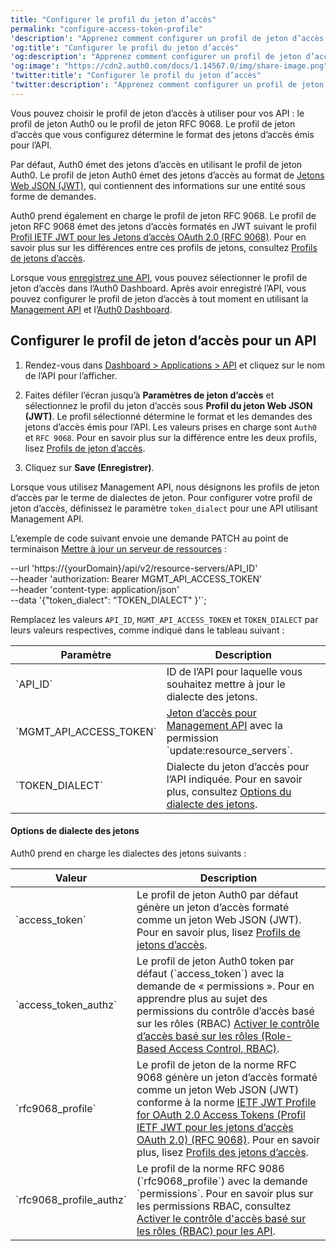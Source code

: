 ```yaml
---
title: "Configurer le profil du jeton d’accès"
permalink: "configure-access-token-profile"
'description': "Apprenez comment configurer un profil de jeton d’accès pour votre API."
'og:title': "Configurer le profil du jeton d’accès"
'og:description': "Apprenez comment configurer un profil de jeton d’accès pour votre API."
'og:image': "https://cdn2.auth0.com/docs/1.14567.0/img/share-image.png"
'twitter:title': "Configurer le profil du jeton d’accès"
'twitter:description': "Apprenez comment configurer un profil de jeton d’accès pour votre API."
---
```



Vous pouvez choisir le profil de jeton d’accès à utiliser pour vos API : le profil de jeton Auth0 ou le profil de jeton RFC 9068. Le profil de jeton d’accès que vous configurez détermine le format des jetons d’accès émis pour l’API.

Par défaut, Auth0 émet des jetons d’accès en utilisant le profil de jeton Auth0. Le profil de jeton Auth0 émet des jetons d’accès au format de [Jetons Web JSON (JWT)](/docs/fr-ca/secure/tokens/json-web-tokens), qui contiennent des informations sur une entité sous forme de demandes.

Auth0 prend également en charge le profil de jeton RFC 9068. Le profil de jeton RFC 9068 émet des jetons d’accès formatés en <Tooltip href="/docs/docs/fr-ca/glossary?term=json-web-token" tip="Jeton Web JSON (JWT)
Format standard de jeton d’ID (et souvent de jeton d’accès) utilisé pour représenter en toute sécurité des demandes entre deux parties." cta="Voir le glossaire">JWT</Tooltip> suivant le profil [Profil IETF JWT pour les Jetons d’accès OAuth 2.0 (RFC 9068)](https://datatracker.ietf.org/doc/html/rfc9068). Pour en savoir plus sur les différences entre ces profils de jetons, consultez [Profils de jetons d’accès](/docs/fr-ca/secure/tokens/access-tokens/access-token-profiles).

Lorsque vous [enregistrez une API](/docs/fr-ca/get-started/auth0-overview/set-up-apis), vous pouvez sélectionner le profil de jeton d’accès dans l’<Tooltip href="/docs/docs/fr-ca/glossary?term=auth0-dashboard" tip="Auth0 Dashboard
Principal produit d’Auth0 pour configurer vos services." cta="Voir le glossaire">Auth0 Dashboard</Tooltip>. Après avoir enregistré l’API, vous pouvez configurer le profil de jeton d’accès à tout moment en utilisant la [Management API](https://auth0.com/docs/api/management/v2) et l’[Auth0 Dashboard](https://manage.auth0.com/).

## Configurer le profil de jeton d’accès pour un API

<Tabs><Tab title="Auth0 Dashboard">

1. Rendez-vous dans [Dashboard > Applications > API](https://manage.auth0.com/#/apis) et cliquez sur le nom de l’API pour l’afficher.

2. Faites défiler l’écran jusqu’à **Paramètres de jeton d’accès** et sélectionnez le profil du jeton d’accès sous **Profil du jeton Web JSON (JWT)**. Le profil sélectionné détermine le format et les demandes des jetons d’accès émis pour l’API. Les valeurs prises en charge sont `Auth0` et `RFC 9068`. Pour en savoir plus sur la différence entre les deux profils, lisez [Profils de jeton d’accès](/docs/fr-ca/secure/tokens/access-tokens/access-token-profiles).

3. Cliquez sur **Save (Enregistrer)**.

</Tab><Tab title="Management API">

Lorsque vous utilisez Management API, nous désignons les profils de jeton d’accès par le terme de dialectes de jeton. Pour configurer votre profil de jeton d’accès, définissez le paramètre `token_dialect` pour une API utilisant Management API.

L’exemple de code suivant envoie une demande PATCH au point de terminaison [Mettre à jour un serveur de ressources](https://auth0.com/docs/api/management/v2/resource-servers/patch-resource-servers-by-id) :

  --url 'https://{yourDomain}/api/v2/resource-servers/API_ID' \
  --header 'authorization: Bearer MGMT_API_ACCESS_TOKEN' \
  --header 'content-type: application/json' \
  --data '{"token_dialect": "TOKEN_DIALECT" }'`;

<AuthCodeBlock children={codeExample} language="bash" />

Remplacez les valeurs `API_ID`, `MGMT_API_ACCESS_TOKEN` et `TOKEN_DIALECT` par leurs valeurs respectives, comme indiqué dans le tableau suivant :

<table class="table"><thead>
<tr>
<th>Paramètre</th>
<th>Description</th>
</tr>
</thead>
<tbody>
<tr>
<td>`API_ID`</td>
<td>ID de l’API pour laquelle vous souhaitez mettre à jour le dialecte des jetons.</td>
</tr>
<tr>
<td>`MGMT_API_ACCESS_TOKEN`</td>
<td><a href="https://auth0.com/docs/api/management/v2/tokens">Jeton d’accès pour Management API</a> avec la permission `update:resource_servers`.</td>
</tr>
<tr>
<td>`TOKEN_DIALECT`</td>
<td>Dialecte du jeton d’accès pour l’API indiquée. Pour en savoir plus, consultez <a href="#token-dialect-options">Options du dialecte des jetons</a>.</td>
</tr>
</tbody>
</table>

#### Options de dialecte des jetons

Auth0 prend en charge les dialectes des jetons suivants :

<table class="table"><thead>
<tr>
<th>Valeur</th>
<th>Description</th>
</tr>
</thead>
<tbody>
<tr>
<td>`access_token`</td>
<td>Le profil de jeton Auth0 par défaut génère un jeton d’accès formaté comme un jeton Web JSON (JWT). Pour en savoir plus, lisez <a href="/docs/docs/fr-ca/secure/tokens/access-tokens/access-token-profiles">Profils de jetons d’accès</a>.</td>
</tr>
<tr>
<td>`access_token_authz`</td>
<td>Le profil de jeton Auth0 token par défaut (`access_token`) avec la demande de « permissions ». Pour en apprendre plus au sujet des permissions du contrôle d’accès basé sur les rôles (RBAC) <a href="/docs/docs/fr-ca/get-started/apis/enable-role-based-access-control-for-apis">Activer le contrôle d’accès basé sur les rôles (Role-Based Access Control, RBAC)</a>.</td>
</tr>
<tr>
<td>`rfc9068_profile`</td>
<td>Le profil de jeton de la norme RFC 9068 génère un jeton d’accès formaté comme un jeton Web JSON (JWT) conforme à la norme <a href="https://datatracker.ietf.org/doc/html/rfc9068">IETF JWT Profile for OAuth 2.0 Access Tokens (Profil IETF JWT pour les jetons d’accès OAuth 2.0) (RFC 9068)</a>. Pour en savoir plus, lisez <a href="/docs/docs/fr-ca/secure/tokens/access-tokens/access-token-profiles">Profils des jetons d’accès</a>.</td>
</tr>
<tr>
<td>`rfc9068_profile_authz`</td>
<td>Le profil de la norme RFC 9086 (`rfc9068_profile`) avec la demande `permissions`. Pour en savoir plus sur les permissions RBAC, consultez <a href="/docs/docs/fr-ca/get-started/apis/enable-role-based-access-control-for-apis">Activer le contrôle d'accès basé sur les rôles (RBAC) pour les API</a>.</td>
</tr>
</tbody>
</table>

</Tab></Tabs>

